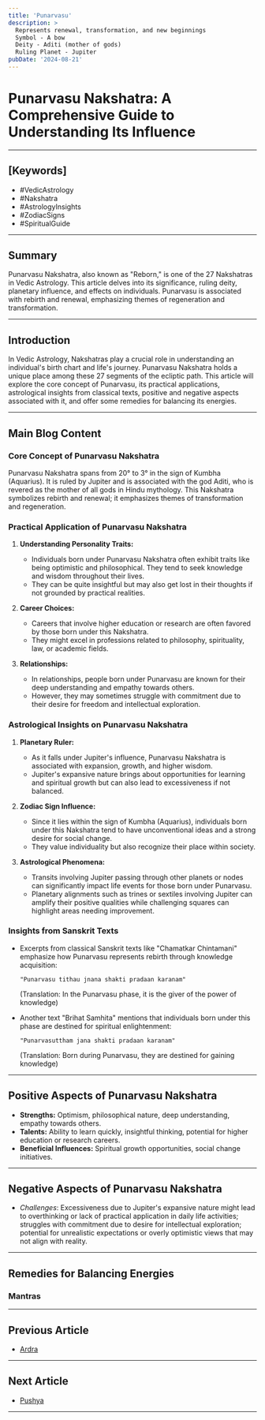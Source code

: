```yaml
---
title: 'Punarvasu'
description: >
  Represents renewal, transformation, and new beginnings
  Symbol - A bow
  Deity - Aditi (mother of gods)
  Ruling Planet - Jupiter
pubDate: '2024-08-21'
---
```


# Punarvasu Nakshatra: A Comprehensive Guide to Understanding Its Influence

---

## [Keywords]
- #VedicAstrology
- #Nakshatra
- #AstrologyInsights
- #ZodiacSigns
- #SpiritualGuide

---

## Summary
Punarvasu Nakshatra, also known as "Reborn," is one of the 27 Nakshatras in Vedic Astrology. This article delves into its significance, ruling deity, planetary influence, and effects on individuals. Punarvasu is associated with rebirth and renewal, emphasizing themes of regeneration and transformation.

---

## Introduction
In Vedic Astrology, Nakshatras play a crucial role in understanding an individual's birth chart and life's journey. Punarvasu Nakshatra holds a unique place among these 27 segments of the ecliptic path. This article will explore the core concept of Punarvasu, its practical applications, astrological insights from classical texts, positive and negative aspects associated with it, and offer some remedies for balancing its energies.

---

## Main Blog Content

### Core Concept of Punarvasu Nakshatra

Punarvasu Nakshatra spans from 20° to 3° in the sign of Kumbha (Aquarius). It is ruled by Jupiter and is associated with the god Aditi, who is revered as the mother of all gods in Hindu mythology. This Nakshatra symbolizes rebirth and renewal; it emphasizes themes of transformation and regeneration.

### Practical Application of Punarvasu Nakshatra

1. **Understanding Personality Traits:**
   - Individuals born under Punarvasu Nakshatra often exhibit traits like being optimistic and philosophical. They tend to seek knowledge and wisdom throughout their lives.
   - They can be quite insightful but may also get lost in their thoughts if not grounded by practical realities.

2. **Career Choices:**
   - Careers that involve higher education or research are often favored by those born under this Nakshatra.
   - They might excel in professions related to philosophy, spirituality, law, or academic fields.

3. **Relationships:**
   - In relationships, people born under Punarvasu are known for their deep understanding and empathy towards others.
   - However, they may sometimes struggle with commitment due to their desire for freedom and intellectual exploration.

### Astrological Insights on Punarvasu Nakshatra

1. **Planetary Ruler:**
   - As it falls under Jupiter's influence, Punarvasu Nakshatra is associated with expansion, growth, and higher wisdom.
   - Jupiter's expansive nature brings about opportunities for learning and spiritual growth but can also lead to excessiveness if not balanced.

2. **Zodiac Sign Influence:** 
    - Since it lies within the sign of Kumbha (Aquarius), individuals born under this Nakshatra tend to have unconventional ideas and a strong desire for social change.
    - They value individuality but also recognize their place within society.

3. **Astrological Phenomena:** 
    - Transits involving Jupiter passing through other planets or nodes can significantly impact life events for those born under Punarvasu.
    - Planetary alignments such as trines or sextiles involving Jupiter can amplify their positive qualities while challenging squares can highlight areas needing improvement.

### Insights from Sanskrit Texts

- Excerpts from classical Sanskrit texts like "Chamatkar Chintamani" emphasize how Punarvasu represents rebirth through knowledge acquisition:
    ```sanskrit
    "Punarvasu tithau jnana shakti pradaan karanam"
    ```
    (Translation: In the Punarvasu phase, it is the giver of the power of knowledge)

- Another text "Brihat Samhita" mentions that individuals born under this phase are destined for spiritual enlightenment:
    ```sanskrit
    "Punarvasuttham jana shakti pradaan karanam"
    ```
    (Translation: Born during Punarvasu, they are destined for gaining knowledge)

---

## Positive Aspects of Punarvasu Nakshatra

- **Strengths:** Optimism, philosophical nature, deep understanding, empathy towards others.
- **Talents:** Ability to learn quickly, insightful thinking, potential for higher education or research careers.
- **Beneficial Influences:** Spiritual growth opportunities, social change initiatives.

---

## Negative Aspects of Punarvasu Nakshatra

- 	*Challenges*: Excessiveness due to Jupiter's expansive nature might lead to overthinking or lack of practical application in daily life activities; struggles with commitment due to desire for intellectual exploration; potential for unrealistic expectations or overly optimistic views that may not align with reality.

---

## Remedies for Balancing Energies

### Mantras
---

## Previous Article
- [Ardra](/blogs-md/05_Nakshatra/0506_Ardra.mdx)

---

## Next Article
- [Pushya](/blogs-md/05_Nakshatra/0508_Pushya.mdx)

---
